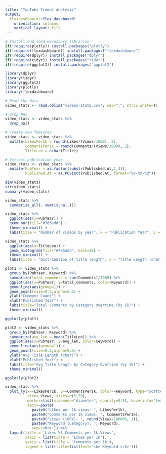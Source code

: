 ```yaml
---
title: "YouTube Trends Analysis"
output: 
  flexdashboard::flex_dashboard:
    orientation: columns
    vertical_layout: fill
---
```



```r
# Install and load necessary libraries
if(!require(plotly)) install.packages("plotly")
if(!require(flexdashboard)) install.packages("flexdashboard")
if(!require(dplyr)) install.packages("dplyr")
if(!require(tidyr)) install.packages("tidyr")
if(!require(ggplot2)) install.packages("ggplot2")

library(dplyr)
library(tidyr)
library(ggplot2)
library(plotly)
library(flexdashboard)

# Read the data
video_stats <- read.delim("videos-stats.csv", sep=",", strip.white=T)

# Drop NAs
video_stats <- video_stats %>%
  drop_na()

# Create new features
video_stats <- video_stats %>%
  mutate(LikesPer1k = round(Likes/(Views/1000), 2),
         CommentsPer1k = round(Comments/(Views/1000), 2),
         TitleLen = nchar(Title))

# Extract publication year
video_stats <- video_stats %>%
  mutate(PubYear = as.factor(substr(Published.At,1,4)),
         Published.At = as.POSIXct(Published.At, format="%Y-%m-%d"))

dim(video_stats)
str(video_stats)
summary(video_stats)

video_stats %>%
  summarise_all(~ sum(is.na(.)))

video_stats %>%
  ggplot(aes(x=PubYear)) +
  geom_bar(fill="#765add") +
  theme_minimal() +
  labs(title = "Number of videos by year", x = "Publication Year", y = "Count")

video_stats %>%
  ggplot(aes(x=TitleLen)) +
  geom_histogram(fill="#765add", bins=30) +
  theme_minimal() +
  labs(title = "Distribution of title length", x = "Title Length (char)", y = "Frequency")

plot1 <- video_stats %>%
  group_by(PubYear, Keyword) %>%
  summarize(total_comments = sum(Comments)/1000) %>%
  ggplot(aes(x=PubYear, y=total_comments, color=Keyword)) +
  geom_line(aes(group=1)) +
  geom_point(size=0.5,alpha=0.5) +
  ylab("Comment Count") +
  xlab("Published Year") +
  labs(title="Total Comments by Category Overtime (by 1k)") +
  theme_minimal()

ggplotly(plot1)

plot2 <- video_stats %>%
  group_by(PubYear, Keyword) %>%
  summarize(avg_len = mean(TitleLen)) %>%
  ggplot(aes(x=PubYear, y=avg_len, color=Keyword)) +
  geom_line(aes(group=1)) +
  geom_point(size=0.5,alpha=0.5) +
  ylab("Avg Title Length (char)") +
  xlab("Published Year") +
  labs(title="Avg Title Length by Category Overtime (by 1k)") +
  theme_minimal()

ggplotly(plot2)

video_stats %>%
  plot_ly(x=~LikesPer1k, y=~CommentsPer1k, color=~Keyword, type="scatter", mode="markers",
          size=~Views, sizes=c(5,70),
          marker=list(sizemode="diameter", opacity=0.5), hoverinfo="text",
          text=~paste(
            paste0("Likes per 1k views: ", LikesPer1k),
            paste0("Comments per 1k views: ", CommentsPer1k),
            paste0("Views (100k): ", round(Views/100000, 2)),
            paste0("Keyword (Category): ", Keyword),
            sep="<br>")) %>%
  layout(title = 'Likes VS Comments per 1k Views',
         xaxis = list(title = 'Likes per 1k'),
         yaxis = list(title = 'Comments per 1k'),
         legend = list(title=list(text='<b> Keyword </b>')))

```
